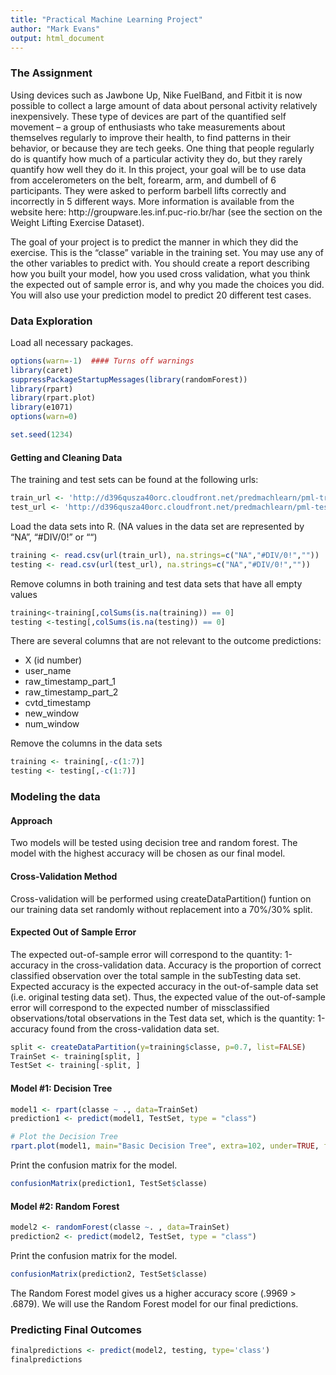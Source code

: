 ```yaml
---
title: "Practical Machine Learning Project"
author: "Mark Evans"
output: html_document
---
```


### The Assignment

Using devices such as Jawbone Up, Nike FuelBand, and Fitbit it is now possible to collect a large amount of data about personal activity relatively inexpensively. These type of devices are part of the quantified self movement – a group of enthusiasts who take measurements about themselves regularly to improve their health, to find patterns in their behavior, or because they are tech geeks. One thing that people regularly do is quantify how much of a particular activity they do, but they rarely quantify how well they do it. In this project, your goal will be to use data from accelerometers on the belt, forearm, arm, and dumbell of 6 participants. They were asked to perform barbell lifts correctly and incorrectly in 5 different ways. More information is available from the website here: http://groupware.les.inf.puc-rio.br/har (see the section on the Weight Lifting Exercise Dataset).

The goal of your project is to predict the manner in which they did the exercise. This is the "classe" variable in the training set. You may use any of the other variables to predict with. You should create a report describing how you built your model, how you used cross validation, what you think the expected out of sample error is, and why you made the choices you did. You will also use your prediction model to predict 20 different test cases.

### Data Exploration

Load all necessary packages.

```r
options(warn=-1)  #### Turns off warnings
library(caret)
suppressPackageStartupMessages(library(randomForest))
library(rpart)
library(rpart.plot)
library(e1071)
options(warn=0)

set.seed(1234)
```

#### Getting and Cleaning Data

The training and test sets can be found at the following urls:

``` r
train_url <- 'http://d396qusza40orc.cloudfront.net/predmachlearn/pml-training.csv'
test_url <- 'http://d396qusza40orc.cloudfront.net/predmachlearn/pml-testing.csv'
```

Load the data sets into R. (NA values in the data set are represented by "NA", "#DIV/0!" or "")

``` r
training <- read.csv(url(train_url), na.strings=c("NA","#DIV/0!",""))
testing <- read.csv(url(test_url), na.strings=c("NA","#DIV/0!",""))
```

Remove columns in both training and test data sets that have all empty values

``` r
training<-training[,colSums(is.na(training)) == 0]
testing <-testing[,colSums(is.na(testing)) == 0]
```

There are several columns that are not relevant to the outcome predictions: 

- X (id number)
- user_name 
- raw_timestamp_part_1 
- raw_timestamp_part_2 
- cvtd_timestamp 
- new_window 
- num_window 

Remove the columns in the data sets

``` r
training <- training[,-c(1:7)]
testing <- testing[,-c(1:7)]
```

### Modeling the data

#### Approach

Two models will be tested using decision tree and random forest. The model with the highest accuracy will be chosen as our final model.

#### Cross-Validation Method

Cross-validation will be performed using createDataPartition() funtion on our training data set randomly without replacement into a 70%/30% split.

#### Expected Out of Sample Error

The expected out-of-sample error will correspond to the quantity: 1-accuracy in the cross-validation data. Accuracy is the proportion of correct classified observation over the total sample in the subTesting data set. Expected accuracy is the expected accuracy in the out-of-sample data set (i.e. original testing data set). Thus, the expected value of the out-of-sample error will correspond to the expected number of missclassified observations/total observations in the Test data set, which is the quantity: 1-accuracy found from the cross-validation data set.

``` r
split <- createDataPartition(y=training$classe, p=0.7, list=FALSE)
TrainSet <- training[split, ] 
TestSet <- training[-split, ]
```

#### Model #1: Decision Tree

``` r
model1 <- rpart(classe ~ ., data=TrainSet)
prediction1 <- predict(model1, TestSet, type = "class")

# Plot the Decision Tree
rpart.plot(model1, main="Basic Decision Tree", extra=102, under=TRUE, faclen=0)
```

Print the confusion matrix for the model. 

``` r
confusionMatrix(prediction1, TestSet$classe)
```

#### Model #2: Random Forest

``` r
model2 <- randomForest(classe ~. , data=TrainSet)
prediction2 <- predict(model2, TestSet, type = "class")
```

Print the confusion matrix for the model. 

``` r
confusionMatrix(prediction2, TestSet$classe)
```

The Random Forest model gives us a higher accuracy score (.9969 > .6879). We will use the Random Forest model for our final predictions.

### Predicting Final Outcomes

``` r
finalpredictions <- predict(model2, testing, type='class')
finalpredictions
```